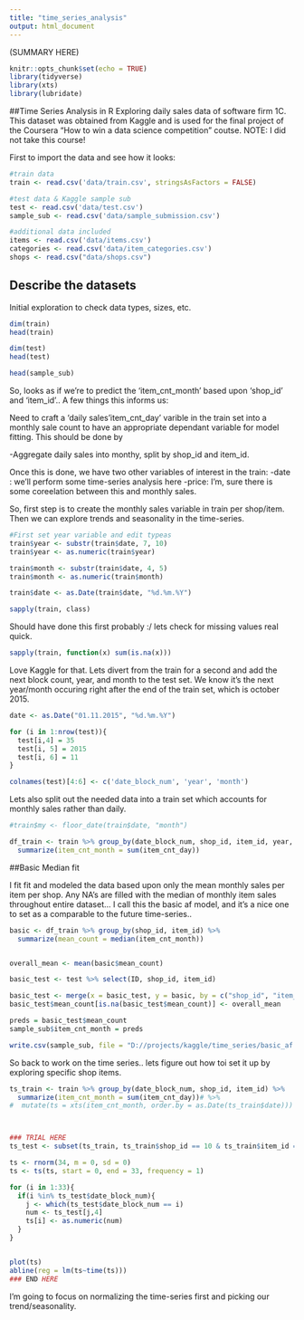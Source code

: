 ```yaml
---
title: "time_series_analysis"
output: html_document
---
```


(SUMMARY HERE)


```r
knitr::opts_chunk$set(echo = TRUE)
library(tidyverse)
library(xts)
library(lubridate)
```

##Time Series Analysis in R
Exploring daily sales data of software firm 1C. This dataset was obtained from Kaggle and is used for the final project of the Coursera "How to win a data science competition" coutse.  NOTE: I did not take this course!

First to import the data and see how it looks:


```r
#train data
train <- read.csv('data/train.csv', stringsAsFactors = FALSE)

#test data & Kaggle sample sub
test <- read.csv('data/test.csv')
sample_sub <- read.csv('data/sample_submission.csv')

#additional data included
items <- read.csv('data/items.csv')
categories <- read.csv('data/item_categories.csv')
shops <- read.csv("data/shops.csv")
```

## Describe the datasets

Initial exploration to check data types, sizes, etc. 

```r
dim(train)
head(train)

dim(test)
head(test)

head(sample_sub)

```

So, looks as if we're to predict the 'item_cnt_month' based upon 'shop_id' and 'item_id'.. A few things this informs us:

Need to craft a 'daily sales'item_cnt_day' varible in the train set into a monthly sale count to have an appropriate dependant variable for model fitting. This should be done by  
  
  -Aggregate daily sales into monthy, split by shop_id and item_id.

Once this is done, we have two other variables of interest in the train:
  -date :  we'll perform some time-series analysis here
  -price: I'm, sure there is some coreelation between this and monthly sales.
  
So, first step is to create the monthly sales variable in train per shop/item. Then we can explore trends and seasonality in the time-series.

```r
#First set year variable and edit typeas
train$year <- substr(train$date, 7, 10)
train$year <- as.numeric(train$year)

train$month <- substr(train$date, 4, 5)
train$month <- as.numeric(train$month)

train$date <- as.Date(train$date, "%d.%m.%Y")

sapply(train, class)
```

Should have done this first probably :/  lets check for missing values real quick.

```r
sapply(train, function(x) sum(is.na(x)))

```

Love Kaggle for that.  Lets divert from the train for a second and add the next block count, year, and month to the test set.  We know it's the next year/month occuring right after the end of the train set, which is october 2015.

```r
date <- as.Date("01.11.2015", "%d.%m.%Y")

for (i in 1:nrow(test)){
  test[i,4] = 35
  test[i, 5] = 2015
  test[i, 6] = 11
}

colnames(test)[4:6] <- c('date_block_num', 'year', 'month')

```

Lets also split out the needed data into a train set which accounts for monthly sales rather than daily.
```r
#train$my <- floor_date(train$date, "month")

df_train <- train %>% group_by(date_block_num, shop_id, item_id, year, month) %>% 
  summarize(item_cnt_month = sum(item_cnt_day)) 

```

##Basic Median fit

I fit fit and modeled the data based upon only the mean monthly sales per item per shop. Any NA's are filled with the median of monthly item sales throughout entire dataset... I call this the basic af model, and it's a nice one to set as a comparable to the future time-series..

```r
basic <- df_train %>% group_by(shop_id, item_id) %>% 
  summarize(mean_count = median(item_cnt_month)) 


overall_mean <- mean(basic$mean_count)

basic_test <- test %>% select(ID, shop_id, item_id)

basic_test <- merge(x = basic_test, y = basic, by = c("shop_id", "item_id"), all.x = TRUE)
basic_test$mean_count[is.na(basic_test$mean_count)] <- overall_mean

preds = basic_test$mean_count
sample_sub$item_cnt_month = preds

write.csv(sample_sub, file = "D://projects/kaggle/time_series/basic_af.csv", row.names = FALSE)
```

So back to work on the time series.. lets figure out how toi set it up by exploring specific shop items.

```r
ts_train <- train %>% group_by(date_block_num, shop_id, item_id) %>% 
  summarize(item_cnt_month = sum(item_cnt_day))# %>%
#  mutate(ts = xts(item_cnt_month, order.by = as.Date(ts_train$date)))



### TRIAL HERE
ts_test <- subset(ts_train, ts_train$shop_id == 10 & ts_train$item_id == 1871)

ts <- rnorm(34, m = 0, sd = 0)
ts <- ts(ts, start = 0, end = 33, frequency = 1)

for (i in 1:33){
  if(i %in% ts_test$date_block_num){
    j <- which(ts_test$date_block_num == i)
    num <- ts_test[j,4]
    ts[i] <- as.numeric(num)
  }
}


plot(ts)
abline(reg = lm(ts~time(ts)))
### END HERE

```


I'm going to focus on normalizing the time-series first and picking our trend/seasonality. 
